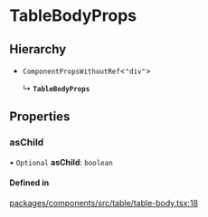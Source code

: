 # TableBodyProps

## Hierarchy

- `ComponentPropsWithoutRef`\<`"div"`\>

  ↳ **`TableBodyProps`**

## Properties

### asChild

• `Optional` **asChild**: `boolean`

#### Defined in

[packages/components/src/table/table-body.tsx:18](https://github.com/vtex/shoreline/blob/74b3e0b4f/packages/components/src/table/table-body.tsx#L18)
